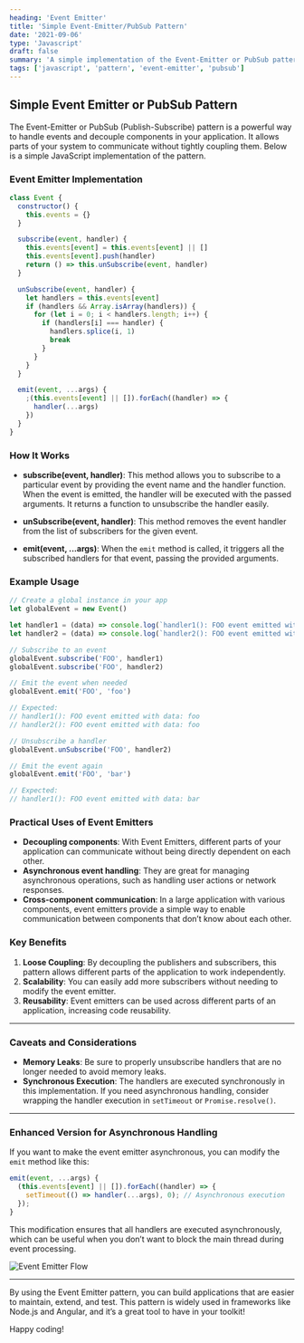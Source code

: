 ```yaml
---
heading: 'Event Emitter'
title: 'Simple Event-Emitter/PubSub Pattern'
date: '2021-09-06'
type: 'Javascript'
draft: false
summary: 'A simple implementation of the Event-Emitter or PubSub pattern in JavaScript.'
tags: ['javascript', 'pattern', 'event-emitter', 'pubsub']
---
```



## Simple Event Emitter or PubSub Pattern <Twemoji emoji="owl" />

The Event-Emitter or PubSub (Publish-Subscribe) pattern is a powerful way to handle events and decouple components in your application. It allows parts of your system to communicate without tightly coupling them. Below is a simple JavaScript implementation of the pattern.

### Event Emitter Implementation

```javascript
class Event {
  constructor() {
    this.events = {}
  }

  subscribe(event, handler) {
    this.events[event] = this.events[event] || []
    this.events[event].push(handler)
    return () => this.unSubscribe(event, handler)
  }

  unSubscribe(event, handler) {
    let handlers = this.events[event]
    if (handlers && Array.isArray(handlers)) {
      for (let i = 0; i < handlers.length; i++) {
        if (handlers[i] === handler) {
          handlers.splice(i, 1)
          break
        }
      }
    }
  }

  emit(event, ...args) {
    ;(this.events[event] || []).forEach((handler) => {
      handler(...args)
    })
  }
}
```

### How It Works

- **subscribe(event, handler)**: This method allows you to subscribe to a particular event by providing the event name and the handler function. When the event is emitted, the handler will be executed with the passed arguments. It returns a function to unsubscribe the handler easily.
- **unSubscribe(event, handler)**: This method removes the event handler from the list of subscribers for the given event.

- **emit(event, ...args)**: When the `emit` method is called, it triggers all the subscribed handlers for that event, passing the provided arguments.

### Example Usage

```javascript
// Create a global instance in your app
let globalEvent = new Event()

let handler1 = (data) => console.log(`handler1(): FOO event emitted with data: ${data}`)
let handler2 = (data) => console.log(`handler2(): FOO event emitted with data: ${data}`)

// Subscribe to an event
globalEvent.subscribe('FOO', handler1)
globalEvent.subscribe('FOO', handler2)

// Emit the event when needed
globalEvent.emit('FOO', 'foo')

// Expected:
// handler1(): FOO event emitted with data: foo
// handler2(): FOO event emitted with data: foo

// Unsubscribe a handler
globalEvent.unSubscribe('FOO', handler2)

// Emit the event again
globalEvent.emit('FOO', 'bar')

// Expected:
// handler1(): FOO event emitted with data: bar
```

### Practical Uses of Event Emitters

- **Decoupling components**: With Event Emitters, different parts of your application can communicate without being directly dependent on each other.
- **Asynchronous event handling**: They are great for managing asynchronous operations, such as handling user actions or network responses.
- **Cross-component communication**: In a large application with various components, event emitters provide a simple way to enable communication between components that don’t know about each other.

### Key Benefits

1. **Loose Coupling**: By decoupling the publishers and subscribers, this pattern allows different parts of the application to work independently.
2. **Scalability**: You can easily add more subscribers without needing to modify the event emitter.
3. **Reusability**: Event emitters can be used across different parts of an application, increasing code reusability.

---

### Caveats and Considerations

- **Memory Leaks**: Be sure to properly unsubscribe handlers that are no longer needed to avoid memory leaks.
- **Synchronous Execution**: The handlers are executed synchronously in this implementation. If you need asynchronous handling, consider wrapping the handler execution in `setTimeout` or `Promise.resolve()`.

---

### Enhanced Version for Asynchronous Handling

If you want to make the event emitter asynchronous, you can modify the `emit` method like this:

```javascript
emit(event, ...args) {
  (this.events[event] || []).forEach((handler) => {
    setTimeout(() => handler(...args), 0); // Asynchronous execution
  });
}
```

This modification ensures that all handlers are executed asynchronously, which can be useful when you don’t want to block the main thread during event processing.

![Event Emitter Flow](/static/images/event-emitter.png)

---

By using the Event Emitter pattern, you can build applications that are easier to maintain, extend, and test. This pattern is widely used in frameworks like Node.js and Angular, and it’s a great tool to have in your toolkit!

Happy coding!
